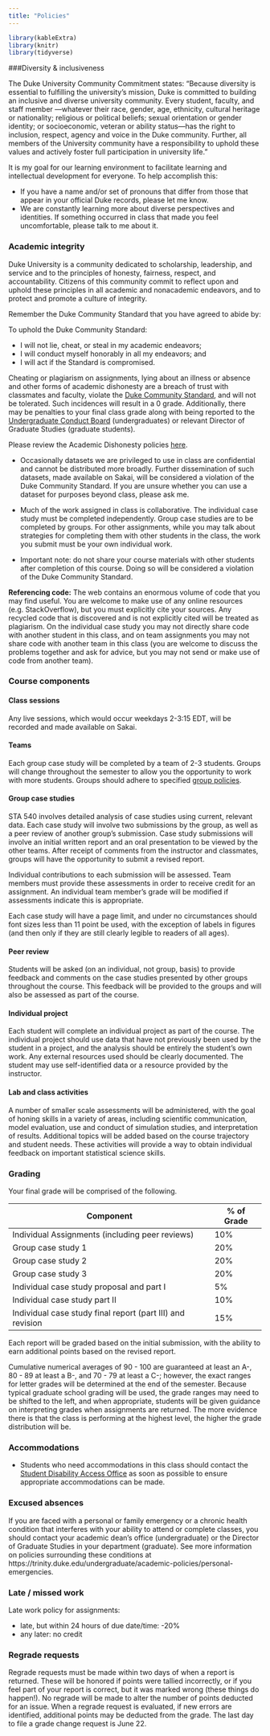 ```yaml
---
title: "Policies"
---
```


```r
library(kableExtra)
library(knitr)
library(tidyverse)
```




###Diversity & inclusiveness

The Duke University Community Commitment states: "Because diversity is essential to fulfilling the university’s mission, Duke is committed to building an inclusive and diverse university community.  Every student, faculty, and staff member —whatever their race, gender, age, ethnicity, cultural heritage or nationality; religious or political beliefs; sexual orientation or gender identity; or socioeconomic, veteran or ability status—has the right to inclusion, respect, agency and voice in the Duke community.  Further, all members of the University community have a responsibility to uphold these values and actively foster full participation in university life."

It is my goal for our learning environment to facilitate learning and intellectual development for everyone. To help accomplish this:
  
  - If you have a name and/or set of pronouns that differ from those that appear in your official Duke records, please let me know.
  - We are constantly learning more about diverse perspectives and identities. If something occurred in class that made you feel uncomfortable, please talk to me about it. 
  

### Academic integrity

Duke University is a community dedicated to scholarship, leadership, and service and to the principles of honesty, fairness, respect, and accountability. Citizens of this community commit to reflect upon and uphold these principles in all academic and nonacademic endeavors, and to protect and promote a culture of integrity.

Remember the Duke Community Standard that you have agreed to abide by:
  
To uphold the Duke Community Standard:
  
- I will not lie, cheat, or steal in my academic endeavors;
- I will conduct myself honorably in all my endeavors; and
- I will act if the Standard is compromised.

Cheating or plagiarism on assignments, lying about an illness or absence and other forms of academic dishonesty are a breach of trust with classmates and faculty, violate the <a href="http://www.studentaffairs.duke.edu/conduct/resources/dcs">Duke Community Standard</a>, and will not be tolerated. Such incidences will result in a 0 grade.  Additionally, there may be penalties to your final class grade along with being reported to the <a href="http://www.studentaffairs.duke.edu/conduct/about/ucbhearings">Undergraduate Conduct Board</a> (undergraduates) or relevant Director of Graduate Studies (graduate students).

Please review the Academic Dishonesty policies <a href="https://studentaffairs.duke.edu/conduct">here</a>. 

- Occasionally datasets we are privileged to use in class are confidential and cannot be distributed more broadly. Further dissemination of such datasets, made available on Sakai, will be considered a violation of the Duke Community Standard. If you are unsure whether you can use a dataset for purposes beyond class, please ask me.

- Much of the work assigned in class is collaborative. The individual case study must be completed independently. Group case studies are to be completed by groups. For other assignments, while you may talk about strategies for completing them with other students in the class, the work you submit must be your own individual work.

- Important note: do not share your course materials with other students after completion of this course. Doing so will be considered a violation of the Duke Community Standard.

**Referencing code:** The web contains an enormous volume of code that you may find useful. You are welcome to make use of any online resources (e.g. StackOverflow), but you must explicitly cite your sources. Any recycled code that is discovered and is not explicitly cited will be treated as plagiarism. On the individual case study you may not directly share code with another student in this class, and on team assignments you may not share code with another team in this class (you are welcome to discuss the problems together and ask for advice, but you may not send or make use of code from another team). 

### Course components

#### Class sessions

Any live sessions, which would occur weekdays 2-3:15 EDT, will be recorded and made available on Sakai.

#### Teams

Each group case study will be completed by a team of 2-3 students. Groups will change throughout the semester to allow you the opportunity to work with more students. Groups should adhere to specified [group policies](grouppolicies.html).

#### Group case studies

STA 540 involves detailed analysis of case studies using current, relevant data. Each case study will involve two submissions by the group, as well as a peer review of another group's submission. Case study submissions will involve an initial written report and an oral presentation to be viewed by the other teams. After receipt of comments from the instructor and classmates, groups will have the opportunity to submit a revised report.

Individual contributions to each submission will be assessed. Team members must provide these assessments in order to receive credit for an assignment. An individual team member's grade will be modified if assessments indicate this is appropriate.

Each case study will have a page limit, and under no circumstances should font sizes less than 11 point be used, with the exception of labels in figures (and then only if they are still clearly legible to readers of all ages).

#### Peer review

Students will be asked (on an individual, not group, basis) to provide feedback and comments on the case studies presented by other groups throughout the course. This feedback will be provided to the groups and will also be assessed as part of the course.



#### Individual project

Each student will complete an individual project as part of the course. The individual project should use data that have not previously been used by the student in a project, and the analysis should be entirely the student's own work. Any external resources used should be clearly documented. The student may use self-identified data or a resource provided by the instructor.


#### Lab and class activities

A number of smaller scale assessments will be administered, with the goal of honing skills in a variety of areas, including scientific communication, model evaluation, use and conduct of simulation studies, and interpretation of results. Additional topics will be added based on the course trajectory and student needs. These activities will provide a way to obtain individual feedback on important statistical science skills.


### Grading

Your final grade will be comprised of the following.

|Component | % of Grade |
| ----------    | -----------------  |     
|Individual Assignments (including peer reviews)     | 10% |
|Group case study 1       | 20% |
|Group case study 2   | 20%   |
|Group case study 3          | 20% |
|Individual case study proposal and part I      | 5% |
|Individual case study part II      | 10% |
|Individual case study final report (part III) and revision      | 15% |

Each report will be graded based on the initial submission, with the ability to earn additional points based on the revised report.

Cumulative numerical averages of 90 - 100 are guaranteed at least an A-, 80 - 89 at least a B-, and 70 - 79 at least a C-; however, the exact ranges for letter grades will be determined at the end of the semester. Because typical graduate school grading will be used, the grade ranges may need to be shifted to the left, and when appropriate, students will be given guidance on interpreting grades when assignments are returned. The more evidence there is that the class is performing at the highest level, the higher the grade distribution will be. 



### Accommodations

- Students who need accommodations in this class should contact the [Student Disability Access Office](http://access.duke.edu/students/) as soon as possible to ensure appropriate accommodations can be made.

### Excused absences

If you are faced with a personal or family emergency or a
chronic health condition that interferes with your ability to attend or 
complete classes, you should contact your academic dean’s office (undergraduate) or the Director of Graduate Studies in your department (graduate). See more 
information on policies surrounding these conditions 
at https://trinity.duke.edu/undergraduate/academic-policies/personal-emergencies. 




### Late / missed work

Late work policy for assignments: 

- late, but within 24 hours of due date/time: -20%
- any later: no credit


### Regrade requests

Regrade requests must be made within two days of when a report is returned. These will be honored if points were tallied incorrectly, or if you feel part of your report is correct, but it was marked wrong (these things do happen!). No regrade will be made to alter the number of points deducted for an issue. When a regrade request is evaluated, if new errors are identified, additional points may be deducted from the grade. The last day to file a grade change request is June 22.



